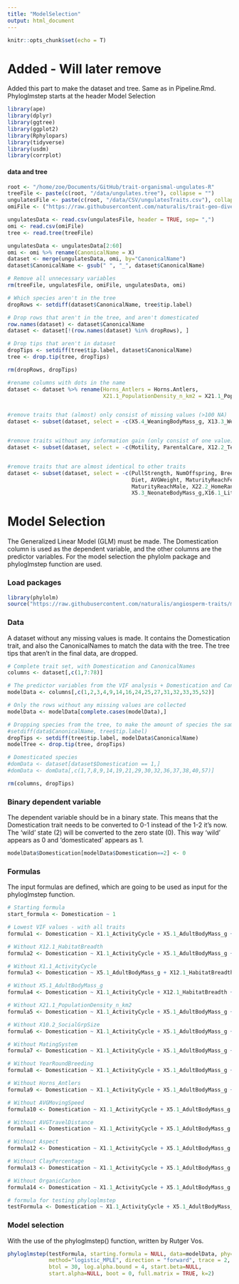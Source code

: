 ```yaml
---
title: "ModelSelection"
output: html_document
---
```


```r
knitr::opts_chunk$set(echo = T)
```

# Added - Will later remove

Added this part to make the dataset and tree. Same as in Pipeline.Rmd.
Phyloglmstep starts at the header Model Selection

```r
library(ape)
library(dplyr)
library(ggtree)
library(ggplot2)
library(Rphylopars)
library(tidyverse)
library(usdm)
library(corrplot)
```

#### data and tree
```r
root <- "/home/zoe/Documents/GitHub/trait-organismal-ungulates-R"
treeFile <- paste(c(root, "/data/ungulates.tree"), collapse = "")
ungulatesFile <- paste(c(root, "/data/CSV/ungulatesTraits.csv"), collapse = "")
omiFile <- ("https://raw.githubusercontent.com/naturalis/trait-geo-diverse-ungulates/master/results/OMI/niche_traits.csv")

ungulatesData <- read.csv(ungulatesFile, header = TRUE, sep= ",")
omi <- read.csv(omiFile)
tree <- read.tree(treeFile)

ungulatesData <- ungulatesData[2:60]
omi <- omi %>% rename(CanonicalName = X)
dataset <- merge(ungulatesData, omi, by="CanonicalName")
dataset$CanonicalName <- gsub(" ", "_", dataset$CanonicalName)

# Remove all unnecessary variables 
rm(treeFile, ungulatesFile, omiFile, ungulatesData, omi)

# Which species aren't in the tree
dropRows <- setdiff(dataset$CanonicalName, tree$tip.label)

# Drop rows that aren't in the tree, and aren't domesticated
row.names(dataset) <- dataset$CanonicalName
dataset <- dataset[!(row.names(dataset) %in% dropRows), ]

# Drop tips that aren't in dataset
dropTips <- setdiff(tree$tip.label, dataset$CanonicalName)
tree <- drop.tip(tree, dropTips)

rm(dropRows, dropTips)

#rename columns with dots in the name
dataset <- dataset %>% rename(Horns_Antlers = Horns.Antlers,
                              X21.1_PopulationDensity_n_km2 = X21.1_PopulationDensity_n.km2)


#remove traits that (almost) only consist of missing values (>100 NA)
dataset <- subset(dataset, select = -c(X5.4_WeaningBodyMass_g, X13.3_WeaningHeadBodyLen_mm, X13.2_NeonateHeadBodyLen_mm, X18.1_BasalMetRate_mLO2hr, X5.2_BasalMetRateMass_g, X2.1_AgeatEyeOpening_d, X8.1_AdultForearmLen_mm, X10.1_PopulationGrpSize))


#remove traits without any information gain (only consist of one value)
dataset <- subset(dataset, select = -c(Motility, ParentalCare, X12.2_Terrestriality))


#remove traits that are almost identical to other traits
dataset <- subset(dataset, select = -c(PullStrength, NumOffspring, BreedingInterval, 
                                       Diet, AVGWeight, MaturityReachFemale,
                                       MaturityReachMale, X22.2_HomeRange_Indiv_km2,
                                       X5.3_NeonateBodyMass_g,X16.1_LittersPerYear,X7.1_DispersalAge_d))
```



# Model Selection
The Generalized Linear Model (GLM) must be made. The Domestication column is used as the dependent 
variable, and the other columns are the predictor variables. For the model selection the phylolm package 
and phyloglmstep function are used.


### Load packages
```r
library(phylolm)
source("https://raw.githubusercontent.com/naturalis/angiosperm-traits/master/phyloglmstep.R")
```


### Data

A dataset without any missing values is made. It contains the Domestication trait, and also the 
CanonicalNames to match the data with the tree. The tree tips that aren't in the final data, are dropped.

```r
# Complete trait set, with Domestication and CanonicalNames
columns <- dataset[,c(1,7:78)]

# The predictor variables from the VIF analysis + Domestication and CanonicalNames
modelData <- columns[,c(1,2,3,4,9,14,16,24,25,27,31,32,33,35,52)]

# Only the rows without any missing values are collected
modelData <- modelData[complete.cases(modelData),]

# Dropping species from the tree, to make the amount of species the same in the data and tree
#setdiff(data$CanonicalName, tree$tip.label)
dropTips <- setdiff(tree$tip.label, modelData$CanonicalName)
modelTree <- drop.tip(tree, dropTips)

# Domesticated species
#domData <- dataset[dataset$Domestication == 1,]
#domData <- domData[,c(1,7,8,9,14,19,21,29,30,32,36,37,38,40,57)]

rm(columns, dropTips)
```


### Binary dependent variable

The dependent variable should be in a binary state. This means that the Domestication trait needs to be
converted to 0-1 instead of the 1-2 it's now. The 'wild' state (2) will be converted to the zero state (0). This way 'wild' appears as 0 and 'domesticated' appears as 1.

```r
modelData$Domestication[modelData$Domestication==2] <- 0 
```

### Formulas

The input formulas are defined, which are going to be used as input for the phyloglmstep function.

```r
# Starting formula
start_formula <- Domestication ~ 1

# Lowest VIF values - with all traits
formula1 <- Domestication ~ X1.1_ActivityCycle + X5.1_AdultBodyMass_g + X12.1_HabitatBreadth + X21.1_PopulationDensity_n_km2 + X10.2_SocialGrpSize + MatingSystem + YearRoundBreeding + Horns_Antlers + AVGMovingSpeed + AVGTravelDistance + Aspect + ClayPercentage + OrganicCarbon

# Without X12.1_HabitatBreadth
formula2 <- Domestication ~ X1.1_ActivityCycle + X5.1_AdultBodyMass_g + X21.1_PopulationDensity_n_km2 + X10.2_SocialGrpSize + MatingSystem + YearRoundBreeding + Horns_Antlers + AVGMovingSpeed + AVGTravelDistance + Aspect + ClayPercentage + OrganicCarbon

# Without X1.1_ActivityCycle
formula3 <- Domestication ~ X5.1_AdultBodyMass_g + X12.1_HabitatBreadth + X21.1_PopulationDensity_n_km2 + X10.2_SocialGrpSize + MatingSystem + YearRoundBreeding + Horns_Antlers + AVGMovingSpeed + AVGTravelDistance + Aspect + ClayPercentage + OrganicCarbon

# Without X5.1_AdultBodyMass_g
formula4 <- Domestication ~ X1.1_ActivityCycle + X12.1_HabitatBreadth + X21.1_PopulationDensity_n_km2 + X10.2_SocialGrpSize + MatingSystem + YearRoundBreeding + Horns_Antlers + AVGMovingSpeed + AVGTravelDistance + Aspect + ClayPercentage + OrganicCarbon

# Without X21.1_PopulationDensity_n_km2
formula5 <- Domestication ~ X1.1_ActivityCycle + X5.1_AdultBodyMass_g + X12.1_HabitatBreadth + X10.2_SocialGrpSize + MatingSystem + YearRoundBreeding + Horns_Antlers + AVGMovingSpeed + AVGTravelDistance + Aspect + ClayPercentage + OrganicCarbon

# Without X10.2_SocialGrpSize
formula6 <- Domestication ~ X1.1_ActivityCycle + X5.1_AdultBodyMass_g + X12.1_HabitatBreadth + X21.1_PopulationDensity_n_km2 + MatingSystem + YearRoundBreeding + Horns_Antlers + AVGMovingSpeed + AVGTravelDistance + Aspect + ClayPercentage + OrganicCarbon

# Without MatingSystem
formula7 <- Domestication ~ X1.1_ActivityCycle + X5.1_AdultBodyMass_g + X12.1_HabitatBreadth + X21.1_PopulationDensity_n_km2 + X10.2_SocialGrpSize + MatingSystem + YearRoundBreeding + Horns_Antlers + AVGMovingSpeed + AVGTravelDistance + Aspect + ClayPercentage + OrganicCarbon

# Without YearRoundBreeding
formula8 <- Domestication ~ X1.1_ActivityCycle + X5.1_AdultBodyMass_g + X12.1_HabitatBreadth + X21.1_PopulationDensity_n_km2 + X10.2_SocialGrpSize + MatingSystem + YearRoundBreeding + Horns_Antlers + AVGMovingSpeed + AVGTravelDistance + Aspect + ClayPercentage + OrganicCarbon

# Without Horns_Antlers
formula9 <- Domestication ~ X1.1_ActivityCycle + X5.1_AdultBodyMass_g + X12.1_HabitatBreadth + X21.1_PopulationDensity_n_km2 + X10.2_SocialGrpSize + MatingSystem + YearRoundBreeding + Horns_Antlers + AVGMovingSpeed + AVGTravelDistance + Aspect + ClayPercentage + OrganicCarbon

# Without AVGMovingSpeed
formula10 <- Domestication ~ X1.1_ActivityCycle + X5.1_AdultBodyMass_g + X12.1_HabitatBreadth + X21.1_PopulationDensity_n_km2 + X10.2_SocialGrpSize + MatingSystem + YearRoundBreeding + Horns_Antlers + AVGTravelDistance + Aspect + ClayPercentage + OrganicCarbon

# Without AVGTravelDistance
formula11 <- Domestication ~ X1.1_ActivityCycle + X5.1_AdultBodyMass_g + X12.1_HabitatBreadth + X21.1_PopulationDensity_n_km2 + X10.2_SocialGrpSize + MatingSystem + YearRoundBreeding + Horns_Antlers + AVGMovingSpeed + Aspect + ClayPercentage + OrganicCarbon

# Without Aspect
formula12 <- Domestication ~ X1.1_ActivityCycle + X5.1_AdultBodyMass_g + X12.1_HabitatBreadth + X21.1_PopulationDensity_n_km2 + X10.2_SocialGrpSize + MatingSystem + YearRoundBreeding + Horns_Antlers + AVGMovingSpeed + AVGTravelDistance + ClayPercentage + OrganicCarbon

# Without ClayPercentage
formula13 <- Domestication ~ X1.1_ActivityCycle + X5.1_AdultBodyMass_g + X12.1_HabitatBreadth + X21.1_PopulationDensity_n_km2 + X10.2_SocialGrpSize + MatingSystem + YearRoundBreeding + Horns_Antlers + AVGMovingSpeed + AVGTravelDistance + Aspect + OrganicCarbon

# Without OrganicCarbon
formula14 <- Domestication ~ X1.1_ActivityCycle + X5.1_AdultBodyMass_g + X12.1_HabitatBreadth + X21.1_PopulationDensity_n_km2 + X10.2_SocialGrpSize + MatingSystem + YearRoundBreeding + Horns_Antlers + AVGMovingSpeed + AVGTravelDistance + Aspect + ClayPercentage
```

```r
# formula for testing phyloglmstep
testFormula <- Domestication ~ X1.1_ActivityCycle + X5.1_AdultBodyMass_g + X12.1_HabitatBreadth + X21.1_PopulationDensity_n_km2 + X10.2_SocialGrpSize + MatingSystem + YearRoundBreeding + Horns_Antlers + AVGMovingSpeed + AVGTravelDistance + Aspect + ClayPercentage + OrganicCarbon
```

### Model selection

With the use of the phyloglmstep() function, written by Rutger Vos.

```r
phyloglmstep(testFormula, starting.formula = NULL, data=modelData, phy=modelTree, 
             method="logistic_MPLE", direction = "forward", trace = 2, 
             btol = 30, log.alpha.bound = 4, start.beta=NULL, 
             start.alpha=NULL, boot = 0, full.matrix = TRUE, k=2)
```


